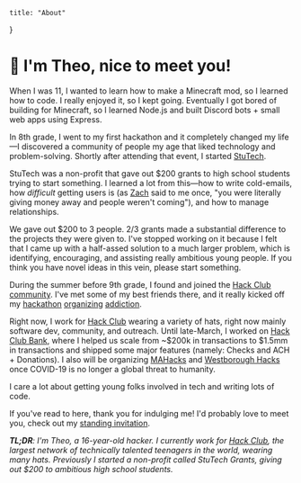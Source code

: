 
	title: "About"
}



# 👋 I'm Theo, nice to meet you!

When I was 11, I wanted to learn how to make a Minecraft mod, so I learned how to code. I really enjoyed it, so I kept going. Eventually I got bored of building for Minecraft, so I learned Node.js and built Discord bots + small web apps using Express.

In 8th grade, I went to my first hackathon and it completely changed my life—I discovered a community of people my age that liked technology and problem-solving. Shortly after attending that event, I started [StuTech](https://grants.stutech.org).

StuTech was a non-profit that gave out $200 grants to high school students trying to start something. I learned a lot from this—how to write cold-emails, how _difficult_ getting users is (as [Zach](https://zachlatta.com) said to me once, "you were literally giving money away and people weren't coming"), and how to manage relationships. 

We gave out $200 to 3 people. 2/3 grants made a substantial difference to the projects they were given to. I've stopped working on it because I felt that I came up with a half-assed solution to a much larger problem, which is identifying, encouraging, and assisting really ambitious young people. If you think you have novel ideas in this vein, please start something.

During the summer before 9th grade, I found and joined the [Hack Club community](https://hackclub.com/community). I've met some of my best friends there, and it really kicked off my [hackathon](https://mahacks.com) [organizing](https://hackpenn.com) [addiction](https://windyhacks.com).

Right now, I work for [Hack Club](https://hackclub.com) wearing a variety of hats, right now mainly software dev, community, and outreach. Until late-March, I worked on [Hack Club Bank](https://hackclub.com/bank), where I helped us scale from ~$200k in transactions to $1.5mm in transactions and shipped some major features (namely: Checks and ACH + Donations). I also will be organizing [MAHacks](https://mahacks.com) and [Westborough Hacks](https://westboroughhacks.com) once COVID-19 is no longer a global threat to humanity.

I care a lot about getting young folks involved in tech and writing lots of code.

If you've read to here, thank you for indulging me! I'd probably love to meet you, check out my [standing invitation](/invitation).

_**TL;DR**: I'm Theo, a 16-year-old hacker. I currently work for [Hack Club](https://hackclub.com), the largest network of technically talented teenagers in the world, wearing many hats. Previously I started a non-profit called StuTech Grants, giving out $200 to ambitious high school students._

